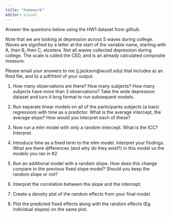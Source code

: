 ```yaml
---
title: "homework"
editor: visual
---
```


Answer the questions below using the HW1 dataset from github.

Note that we are looking at depression across 5 waves during college. Waves are signified by a letter at the start of the variable name, starting with A, then B, then C, etcetera. Not all waves collected depression during college. The scale is called the CED, and is an already calculated composite measure.

Please email your answers to me (j.jackson\@wustl.edu) that includes a) an Rmd file, and b) a pdf/html of your output.

1.  How many observations are there? How many subjects? How many subjects have more than 3 observations? Take the wide depression dataset and turn it long format to run subsequent models.

2.  Run separate linear models on all of the participants subjects (a basic regression) with time as a predictor. What is the average intercept, the average slope? How would you interpret each of these?

3.  Now run a mlm model with only a random intercept. What is the ICC? Interpret.

4.  Introduce time as a fixed term to the mlm model. Interpret your findings. What are there differences (and why do they exist?) in this model vs the models you ran in #2

5.  Run an additional model with a random slope. How does this change compare to the previous fixed slope model? Should you keep the random slope or not?

6.  Interpret the correlation between the slope and the intercept.

7.  Create a density plot of the random effects from your final model.

8.  Plot the predicted fixed effects along with the random effects (Eg individual slopes) on the same plot.
